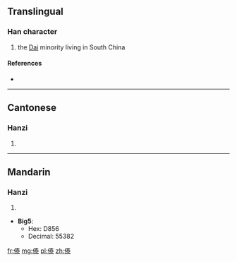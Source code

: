 ==Translingual==

===Han character===
{{Han char|rn=9|rad=人|as=10|sn=12|four=2529<sub>9</sub>|canj=人手大水 (OQKE)}}

# the [[Dai]] minority living in South China

====References====
* {{Han ref|kx=0114.051|hdz=10199.050|uh=50A3|ud=20643}}

----

==Cantonese==

===Hanzi===
{{yue-hanzi|jyut=|y=daai2}}

# {{defn|lang=yue|sort=人10}}

----

==Mandarin==

===Hanzi===
{{cmn-hanzi|pin=[[dǎi]] ([[dai3]])|wg=tai<sup>3</sup>}}

# {{defn|lang=cmn|sort=人10}}

* '''Big5''':
** Hex: D856
** Decimal: 55382

[[fr:傣]]
[[mg:傣]]
[[pl:傣]]
[[zh:傣]]